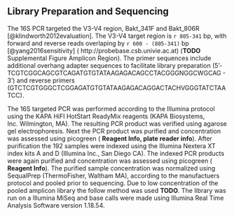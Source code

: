 

## Library Preparation and Sequencing
The 16S PCR targeted the V3-V4 region, Bakt_341F and Bakt_806R [@klindworth2012evaluation].
The V3-V4 target region is `r 805-341` bp, with forward and reverse reads overlaping by `r 600 - (805-341)` bp [@yang2016sensitivity] ( http://probebase.csb.univie.ac.at) (__TODO__ Supplemental Figure Amplicon Region).
The primer sequences include additional overhang adapter sequences to facilitate library preparation (5'- TCGTCGGCAGCGTCAGATGTGTATAAGAGACAGCCTACGGGNGGCWGCAG - 3') and reverse primers (GTCTCGTGGGCTCGGAGATGTGTATAAGAGACAGGACTACHVGGGTATCTAATCC).

The 16S targeted PCR was performed according to the Illumina protocol using the KAPA HiFI HotStart ReadyMix reagents (KAPA Biosystems, Inc. Wilmington, MA).
The resulting PCR product was verified using agarose gel electrophoresis.
Next the PCR product was purified and concentration was assessed using picogreen ( __Reagent Info, plate reader info__). 
After purification the 192 samples were indexed using the Illumina Nextera XT index kits A and D (Illumina Inc., San Diego CA).
The indexed PCR products were again purified and concentration was assessed using picogreen ( __Reagent Info__).
The purified sample concentration was normalized using SequalPrep (ThermoFisher, Waltham MA), according to the manufactuers protocol and pooled prior to sequencing.
Due to low concentration of the pooled amplicon library the follow method was used __TODO__.
The library was run on a Illumina MiSeq and base calls were made using Illumina Real Time Analysis Software version 1.18.54.
